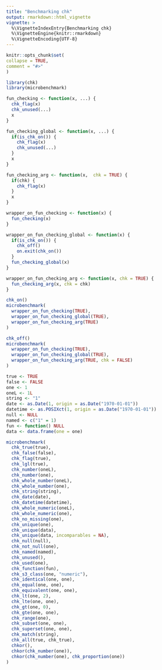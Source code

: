 ```yaml
---
title: "Benchmarking chk"
output: rmarkdown::html_vignette
vignette: >
  %\VignetteIndexEntry{Benchmarking chk}
  %\VignetteEngine{knitr::rmarkdown}
  %\VignetteEncoding{UTF-8}
---
```

  
```r
knitr::opts_chunk$set(
collapse = TRUE,
comment = "#>"
)
```

```r
library(chk)
library(microbenchmark)
```

```r

fun_checking <- function(x, ...) {
  chk_flag(x)
  chk_unused(...)  
  x
}

fun_checking_global <- function(x, ...) {
  if(is_chk_on()) {
    chk_flag(x)
    chk_unused(...)
  }
  x
}

fun_checking_arg <- function(x,  chk = TRUE) {
  if(chk) {
    chk_flag(x)
  }
  x
}

wrapper_on_fun_checking <- function(x) {
  fun_checking(x)
}

wrapper_on_fun_checking_global <- function(x) {
  if(is_chk_on()) {
    chk_off()
    on.exit(chk_on())
  }
  fun_checking_global(x)
}

wrapper_on_fun_checking_arg <- function(x, chk = TRUE) {
  fun_checking_arg(x, chk = chk)
}
```

```r
chk_on()
microbenchmark(
  wrapper_on_fun_checking(TRUE),
  wrapper_on_fun_checking_global(TRUE),
  wrapper_on_fun_checking_arg(TRUE)
)

chk_off()
microbenchmark(
  wrapper_on_fun_checking(TRUE),
  wrapper_on_fun_checking_global(TRUE),
  wrapper_on_fun_checking_arg(TRUE, chk = FALSE)
)
```


```r
true <- TRUE
false <- FALSE
one <- 1
oneL <- 1L
string <- "1"
date <- as.Date(1, origin = as.Date("1970-01-01"))
datetime <- as.POSIXct(1, origin = as.Date("1970-01-01"))
null <- NULL
named <- c("1" = 1)
fun <- function() NULL
data <- data.frame(one = one)
```

```r
microbenchmark(
  chk_true(true),
  chk_false(false),
  chk_flag(true),
  chk_lgl(true),
  chk_number(oneL),
  chk_number(one),
  chk_whole_number(oneL),
  chk_whole_number(one),
  chk_string(string),
  chk_date(date),
  chk_datetime(datetime),
  chk_whole_numeric(oneL),
  chk_whole_numeric(one),
  chk_no_missing(one),
  chk_unique(one),
  chk_unique(data),
  chk_unique(data, incomparables = NA),
  chk_null(null),
  chk_not_null(one),
  chk_named(named),
  chk_unused(),
  chk_used(one),
  chk_function(fun),
  chk_s3_class(one, "numeric"),
  chk_identical(one, one),
  chk_equal(one, one),
  chk_equivalent(one, one),
  chk_lt(one, 2),
  chk_lte(one, one),
  chk_gt(one, 0),
  chk_gte(one, one),
  chk_range(one),
  chk_subset(one, one),
  chk_superset(one, one),
  chk_match(string),
  chk_all(true, chk_true),
  chkor(),
  chkor(chk_number(one)),
  chkor(chk_number(one), chk_proportion(one))
)
```
